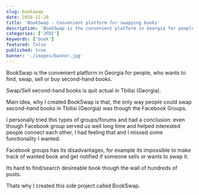 ```yaml
---
slug: bookswap
date: 2018-11-26
title: 'BookSwap - Convenient platform for swapping books'
description: 'BookSwap is the convenient platform in Georgia for people, who wants to find, swap, sell or buy second-hand books.'
categories: ['JFDI']
keywords: ['book']
featured: false
published: true
banner: './images/banner.jpg'
---
```


BookSwap is the convenient platform in Georgia for people, who wants to find, swap, sell or buy second-hand books.

Swap/Sell second-hand books is quit actual in Tbilisi (Georgia).

Main idea, why I created BookSwap is that, the only way people could swap second-hand books in Tbilisi (Georgia) was though the Facebook Groups.

I personally tried this types of groups/forums and had a conclusion: even though Facebook group served us well long time and helped interested people connect each other, I had feeling that and I missed some functionality I wanted.

Facebook groups has its disadvantages, for example its impossible to make track of wanted book and get notified if someone sells or wants to swap it.

Its hard to find/search desireable book though the wall of hundreds of posts.

Thats why I created this side project called BookSwap.
